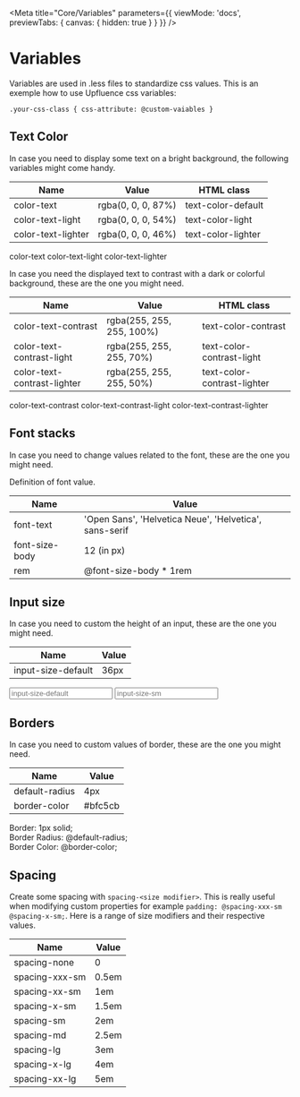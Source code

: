 
<Meta
  title="Core/Variables"
  parameters={{
    viewMode: 'docs',
    previewTabs: { canvas: { hidden: true } }
  }}
/>

# Variables

Variables are used in .less files to standardize css values. This is an exemple how to use
Upfluence css variables:

`
.your-css-class {
css-attribute: @custom-vaiables
}
`

## Text Color

In case you need to display some text on a bright background, the following variables
might come handy.

|  Name                       | Value                 | HTML class          |
| --------------------------- | --------------------- | ------------------- |
| color-text                  | rgba(0, 0, 0, 87%)    | text-color-default  |
| color-text-light            | rgba(0, 0, 0, 54%)    | text-color-light    |
| color-text-lighter          | rgba(0, 0, 0, 46%)    | text-color-lighter  |

<Canvas>
  <span class="text-color-default"> color-text </span>
  <span class="text-color-default-light"> color-text-light </span>
  <span class="text-color-default-lighter"> color-text-lighter </span>
</Canvas>

In case you need the displayed text to contrast with a dark or colorful background, these
are the one you might need.

|  Name                       | Value                     | HTML class                   |
| --------------------------- | ------------------------- | ---------------------------- |
| color-text-contrast         | rgba(255, 255, 255, 100%) | text-color-contrast          |
| color-text-contrast-light   | rgba(255, 255, 255, 70%)  | text-color-contrast-light    |
| color-text-contrast-lighter | rgba(255, 255, 255, 50%)  | text-color-contrast-lighter  |

<Canvas>
  <span class="text-color-contrast dark"> color-text-contrast </span>
  <span class="text-color-contrast-light dark"> color-text-contrast-light </span>
  <span class="text-color-contrast-lighter dark"> color-text-contrast-lighter </span>
</Canvas>

## Font stacks

In case you need to change values related to the font, these are the one you might need.

Definition of font value.

|  Name             | Value                                                   |
| ----------------- | ------------------------------------------------------- |
| font-text         | 'Open Sans', 'Helvetica Neue', 'Helvetica', sans-serif  |
| font-size-body    | 12 (in px)                                              |
| rem               | @font-size-body * 1rem                                  |

## Input size

In case you need to custom the height of an input, these are the one you might need.

|  Name                       | Value     |
| --------------------------- | --------- |
| input-size-default          | 36px      |

<Canvas>
  <input type="text" class="upf-input" placeholder="input-size-default" />
  <input type="text" class="input-size-sm" placeholder="input-size-sm" />
</Canvas>

## Borders

In case you need to custom values of border, these are the one you might need.

|  Name                  | Value     |
| ---------------------- | --------- |
| default-radius         | 4px       |
| border-color           | #bfc5cb   |

<Canvas>
  <div class="border-box">
    Border: 1px solid; <br/>
    Border Radius: @default-radius; <br/>
    Border Color: @border-color;
  </div>
</Canvas>

## Spacing
Create some spacing with `spacing-<size modifier>`. This is really useful when modifying custom properties for example `padding: @spacing-xxx-sm @spacing-x-sm;`.
Here is a range of size modifiers and their respective values.

|  Name                  | Value     |
| ---------------------- | --------- |
| spacing-none           | 0         |
| spacing-xxx-sm         | 0.5em     |
| spacing-xx-sm          | 1em       |
| spacing-x-sm           | 1.5em     |
| spacing-sm             | 2em       |
| spacing-md             | 2.5em     |
| spacing-lg             | 3em       |
| spacing-x-lg           | 4em       |
| spacing-xx-lg          | 5em       |
